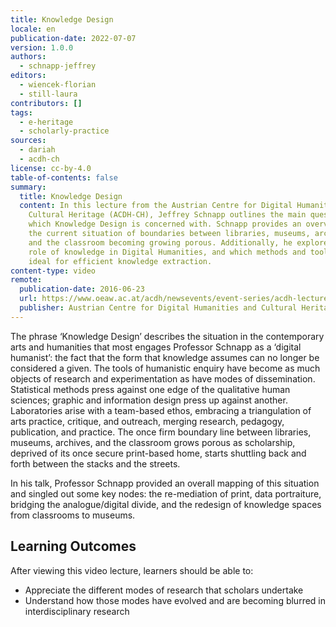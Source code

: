 ```yaml
---
title: Knowledge Design
locale: en
publication-date: 2022-07-07
version: 1.0.0
authors:
  - schnapp-jeffrey
editors:
  - wiencek-florian
  - still-laura
contributors: []
tags:
  - e-heritage
  - scholarly-practice
sources:
  - dariah
  - acdh-ch
license: cc-by-4.0
table-of-contents: false
summary:
  title: Knowledge Design
  content: In this lecture from the Austrian Centre for Digital Humanities and
    Cultural Heritage (ACDH-CH), Jeffrey Schnapp outlines the main questions
    which Knowledge Design is concerned with. Schnapp provides an overview of
    the current situation of boundaries between libraries, museums, archives,
    and the classroom becoming growing porous. Additionally, he explores the
    role of knowledge in Digital Humanities, and which methods and tools are
    ideal for efficient knowledge extraction.
content-type: video
remote:
  publication-date: 2016-06-23
  url: https://www.oeaw.ac.at/acdh/newsevents/event-series/acdh-lecture-21
  publisher: Austrian Centre for Digital Humanities and Cultural Heritage (ACDH-CH)
---
```

The phrase ‘Knowledge Design’ describes the situation in the contemporary arts and humanities that most engages Professor Schnapp as a ‘digital humanist’: the fact that the form that knowledge assumes can no longer be considered a given. The tools of humanistic enquiry have become as much objects of research and experimentation as have modes of dissemination. Statistical methods press against one edge of the qualitative human sciences; graphic and information design press up against another. Laboratories arise with a team-based ethos, embracing a triangulation of arts practice, critique, and outreach, merging research, pedagogy, publication, and practice. The once firm boundary line between libraries, museums, archives, and the classroom grows porous as scholarship, deprived of its once secure print-based home, starts shuttling back and forth between the stacks and the streets.

In his talk, Professor Schnapp provided an overall mapping of this situation and singled out some key nodes: the re-mediation of print, data portraiture, bridging the analogue/digital divide, and the redesign of knowledge spaces from classrooms to museums.

## Learning Outcomes

After viewing this video lecture, learners should be able to:

* Appreciate the different modes of research that scholars undertake
* Understand how those modes have evolved and are becoming blurred in interdisciplinary research

<VideoCard provider="youtube" id="FttED2UKemY" title="ACDH-CH Lecture 2.1 – Jeffrey Schnapp – Knowledge Design" image="/assets/content/assets/en/resources/external/knowledge-design/acdh-logo-png" subtitle="Click here to view" />
